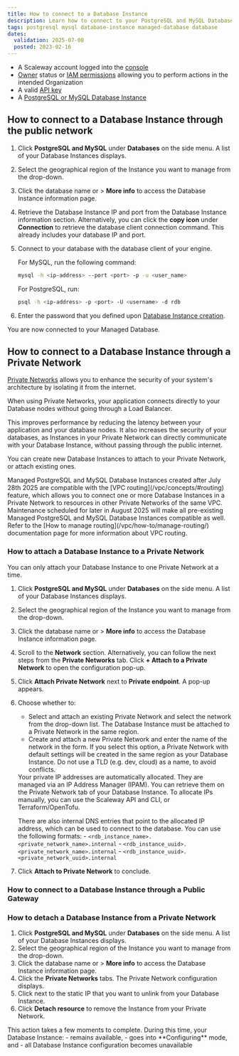 ```yaml
---
title: How to connect to a Database Instance
description: Learn how to connect to your PostgreSQL and MySQL Database Instances.
tags: postgresql mysql database-instance managed-database database
dates:
  validation: 2025-07-08
  posted: 2023-02-16
---
```



<Requirements />

- A Scaleway account logged into the [console](https://console.scaleway.com)
- [Owner](/iam/concepts/#owner) status or [IAM permissions](/iam/concepts/#permission) allowing you to perform actions in the intended Organization
- A valid [API key](/iam/how-to/create-api-keys/)
- A [PostgreSQL or MySQL Database Instance](/managed-databases-for-postgresql-and-mysql/quickstart/)

## How to connect to a Database Instance through the public network

1. Click **PostgreSQL and MySQL** under **Databases** on the side menu. A list of your Database Instances displays.
2. Select the geographical region of the Instance you want to manage from the drop-down.
3. Click the database name or <Icon name="more" /> > **More info** to access the Database Instance information page.
4. Retrieve the Database Instance IP and port from the Database Instance information section.
    <Message type="note">
    Alternatively, you can click the **copy icon** under **Connection** to retrieve the database client connection command. This already includes your database IP and port.
    </Message>
5. Connect to your database with the database client of your engine.

    For MySQL, run the following command:
    ```bash
    mysql -h <ip-address> --port <port> -p -u <user_name>
    ```

    For PostgreSQL, run:
    ```bash
    psql -h <ip-address> -p <port> -U <username> -d rdb
    ```
6. Enter the password that you defined upon [Database Instance creation](/managed-databases-for-postgresql-and-mysql/how-to/create-a-database/).

  You are now connected to your Managed Database.

## How to connect to a Database Instance through a Private Network

[Private Networks](/vpc/concepts/#private-networks) allows you to enhance the security of your system's architecture by isolating it from the internet.

When using Private Networks, your application connects directly to your Database nodes without going through a Load Balancer.

This improves performance by reducing the latency between your application and your database nodes. It also increases the security of your databases, as Instances in your Private Network can directly communicate with your Database Instance, without passing through the public internet.

You can create new Database Instances to attach to your Private Network, or attach existing ones.

<Message type="note">
  Managed PostgreSQL and MySQL Database Instances created after July 28th 2025 are compatible with the [VPC routing](/vpc/concepts/#routing) feature, which allows you to connect one or more Database Instances in a Private Network to resources in other Private Networks of the same VPC. Maintenance scheduled for later in August 2025 will make all pre-existing Managed PostgreSQL and MySQL Database Instances compatible as well. Refer to the [How to manage routing](/vpc/how-to/manage-routing/) documentation page for more information about VPC routing.
</Message>

### How to attach a Database Instance to a Private Network

<Message type="note">
  You can only attach your Database Instance to one Private Network at a time.
</Message>

1. Click **PostgreSQL and MySQL** under **Databases** on the side menu. A list of your Database Instances displays.
2. Select the geographical region of the Instance you want to manage from the drop-down.
3. Click the database name or <Icon name="more" /> > **More info** to access the Database Instance information page.
4. Scroll to the **Network** section.
    <Message type="note">
      Alternatively, you can follow the next steps from the **Private Networks** tab. Click **+ Attach to a Private Network** to open the configuration pop-up.
    </Message>
5. Click **Attach Private Network** next to **Private endpoint**. A pop-up appears.
6. Choose whether to:
    - Select and attach an existing Private Network and select the network from the drop-down list.
        <Message type="important">
          The Database Instance must be attached to a Private Network in the same region.
        </Message>
    - Create and attach a new Private Network and enter the name of the network in the form.
        <Message type="important">
          If you select this option, a Private Network with default settings will be created in the same region as your Database Instance. Do not use a TLD (e.g. dev, cloud) as a name, to avoid conflicts.
        </Message>

    <Message type="note">
      Your private IP addresses are automatically allocated. They are managed via an IP Address Manager (IPAM). You can retrieve them on the Private Network tab of your Database Instance. To allocate IPs manually, you can use the Scaleway API and CLI, or Terraform/OpenTofu.

      There are also internal DNS entries that point to the allocated IP address, which can be used to connect to the database. You can use the following formats:
          - `<rdb_instance_name>.<private_network_name>.internal`
          - `<rdb_instance_uuid>.<private_network_name>.internal`
          - `<rdb_instance_uuid>.<private_network_uuid>.internal`
    </Message>
7. Click **Attach to Private Network** to conclude.

### How to connect to a Database Instance through a Public Gateway

<SshBastion />

### How to detach a Database Instance from a Private Network

1. Click **PostgreSQL and MySQL** under **Databases** on the side menu. A list of your Database Instances displays.
2. Select the geographical region of the Instance you want to manage from the drop-down.
3. Click the database name or <Icon name="more" /> > **More info** to access the Database Instance information page.
4. Click the **Private Networks** tabs. The Private Network configuration displays.
5. Click <Icon name="unlink" /> next to the static IP that you want to unlink from your Database Instance.
6. Click **Detach resource** to remove the Instance from your Private Network.

<Message type="note">
This action takes a few moments to complete. During this time, your Database Instance:
  - remains available,
  - goes into **Configuring** mode, and
  - all Database Instance configuration becomes unavailable
</Message>
